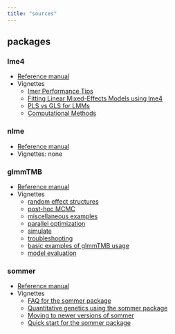 ```yaml
---
title: "sources"
---
```


## packages

### lme4
* [Reference manual](https://cran.r-project.org/web/packages/lme4/lme4.pdf)
* Vignettes 
  + [lmer Performance Tips](https://cran.r-project.org/web/packages/lme4/vignettes/lmerperf.html)
  + [Fitting Linear Mixed-Effects Models using lme4](https://cran.r-project.org/web/packages/lme4/vignettes/lmer.pdf)
  + [PLS vs GLS for LMMs](https://cran.r-project.org/web/packages/lme4/vignettes/PLSvGLS.pdf)
  + [Computational Methods](https://cran.r-project.org/web/packages/lme4/vignettes/Theory.pdf)

### nlme
* [Reference manual](https://cran.r-project.org/web/packages/nlme/nlme.pdf)
* Vignettes: none

### glmmTMB
* [Reference manual](https://cran.r-project.org/web/packages/glmmTMB/glmmTMB.pdf)
* Vignettes
  + [random effect structures](https://cran.r-project.org/web/packages/glmmTMB/vignettes/covstruct.html)
  + [post-hoc MCMC](https://cran.r-project.org/web/packages/glmmTMB/vignettes/mcmc.html)
  + [miscellaneous examples](https://cran.r-project.org/web/packages/glmmTMB/vignettes/miscEx.html)
  + [parallel optimization](https://cran.r-project.org/web/packages/glmmTMB/vignettes/parallel.html)
  + [simulate](https://cran.r-project.org/web/packages/glmmTMB/vignettes/sim.html)
  + [troubleshooting](https://cran.r-project.org/web/packages/glmmTMB/vignettes/troubleshooting.html)
  + [basic examples of glmmTMB usage](https://cran.r-project.org/web/packages/glmmTMB/vignettes/glmmTMB.pdf)
  + [model evaluation](https://cran.r-project.org/web/packages/glmmTMB/vignettes/model_evaluation.pdf)
  
### sommer
* [Reference manual](https://cran.r-project.org/web/packages/sommer/sommer.pdf)
* Vignettes
  + [FAQ for the sommer package](https://cran.r-project.org/web/packages/sommer/vignettes/sommer.FAQ.pdf)
  + [Quantitative genetics using the sommer package](https://cran.r-project.org/web/packages/sommer/vignettes/sommer.pdf)
  + [Moving to newer versions of sommer](https://cran.r-project.org/web/packages/sommer/vignettes/sommer.changes.pdf)
  + [Quick start for the sommer package](https://cran.r-project.org/web/packages/sommer/vignettes/sommer.start.pdf)